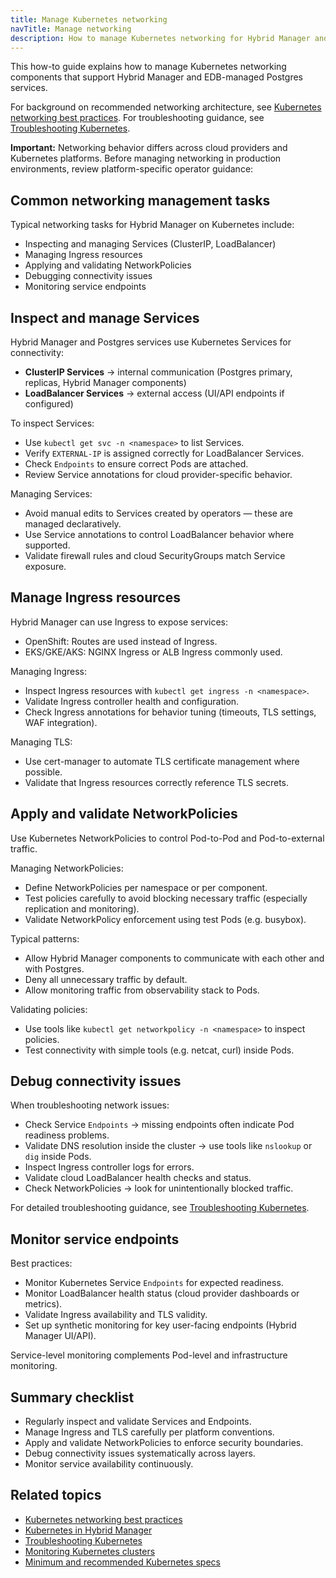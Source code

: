 ```yaml
---
title: Manage Kubernetes networking
navTitle: Manage networking
description: How to manage Kubernetes networking for Hybrid Manager and managed Postgres services.
---
```


This how-to guide explains how to manage Kubernetes networking components that support Hybrid Manager and EDB-managed Postgres services.

For background on recommended networking architecture, see [Kubernetes networking best practices](/portal/kubernetes/learn/explained/hybrid-manager/manage-kubernetes-networking).
For troubleshooting guidance, see [Troubleshooting Kubernetes](./troubleshooting-on-kubernetes).

**Important:** Networking behavior differs across cloud providers and Kubernetes platforms.
Before managing networking in production environments, review platform-specific operator guidance:

## Common networking management tasks

Typical networking tasks for Hybrid Manager on Kubernetes include:

-   Inspecting and managing Services (ClusterIP, LoadBalancer)
-   Managing Ingress resources
-   Applying and validating NetworkPolicies
-   Debugging connectivity issues
-   Monitoring service endpoints

## Inspect and manage Services

Hybrid Manager and Postgres services use Kubernetes Services for connectivity:

-   **ClusterIP Services** → internal communication (Postgres primary, replicas, Hybrid Manager components)
-   **LoadBalancer Services** → external access (UI/API endpoints if configured)

To inspect Services:

-   Use `kubectl get svc -n <namespace>` to list Services.
-   Verify `EXTERNAL-IP` is assigned correctly for LoadBalancer Services.
-   Check `Endpoints` to ensure correct Pods are attached.
-   Review Service annotations for cloud provider-specific behavior.

Managing Services:

-   Avoid manual edits to Services created by operators — these are managed declaratively.
-   Use Service annotations to control LoadBalancer behavior where supported.
-   Validate firewall rules and cloud SecurityGroups match Service exposure.

## Manage Ingress resources

Hybrid Manager can use Ingress to expose services:

-   OpenShift: Routes are used instead of Ingress.
-   EKS/GKE/AKS: NGINX Ingress or ALB Ingress commonly used.

Managing Ingress:

-   Inspect Ingress resources with `kubectl get ingress -n <namespace>`.
-   Validate Ingress controller health and configuration.
-   Check Ingress annotations for behavior tuning (timeouts, TLS settings, WAF integration).

Managing TLS:

-   Use cert-manager to automate TLS certificate management where possible.
-   Validate that Ingress resources correctly reference TLS secrets.

## Apply and validate NetworkPolicies

Use Kubernetes NetworkPolicies to control Pod-to-Pod and Pod-to-external traffic.

Managing NetworkPolicies:

-   Define NetworkPolicies per namespace or per component.
-   Test policies carefully to avoid blocking necessary traffic (especially replication and monitoring).
-   Validate NetworkPolicy enforcement using test Pods (e.g. busybox).

Typical patterns:

-   Allow Hybrid Manager components to communicate with each other and with Postgres.
-   Deny all unnecessary traffic by default.
-   Allow monitoring traffic from observability stack to Pods.

Validating policies:

-   Use tools like `kubectl get networkpolicy -n <namespace>` to inspect policies.
-   Test connectivity with simple tools (e.g. netcat, curl) inside Pods.

## Debug connectivity issues

When troubleshooting network issues:

-   Check Service `Endpoints` → missing endpoints often indicate Pod readiness problems.
-   Validate DNS resolution inside the cluster → use tools like `nslookup` or `dig` inside Pods.
-   Inspect Ingress controller logs for errors.
-   Validate cloud LoadBalancer health checks and status.
-   Check NetworkPolicies → look for unintentionally blocked traffic.

For detailed troubleshooting guidance, see [Troubleshooting Kubernetes](/portal/kubernetes/learn/how-to/troubleshooting-on-kubernetes).

## Monitor service endpoints

Best practices:

-   Monitor Kubernetes Service `Endpoints` for expected readiness.
-   Monitor LoadBalancer health status (cloud provider dashboards or metrics).
-   Validate Ingress availability and TLS validity.
-   Set up synthetic monitoring for key user-facing endpoints (Hybrid Manager UI/API).

Service-level monitoring complements Pod-level and infrastructure monitoring.

## Summary checklist

-   Regularly inspect and validate Services and Endpoints.
-   Manage Ingress and TLS carefully per platform conventions.
-   Apply and validate NetworkPolicies to enforce security boundaries.
-   Debug connectivity issues systematically across layers.
-   Monitor service availability continuously.

## Related topics

-   [Kubernetes networking best practices](/portal/kubernetes/learn/explained/hybrid-manager/manage-kubernetes-networking)
-   [Kubernetes in Hybrid Manager](/portal/kubernetes/learn/explained/hybrid-manager/k8s-in-hybrid-manager)
-   [Troubleshooting Kubernetes](./troubleshooting-on-kubernetes)
-   [Monitoring Kubernetes clusters](./monitor-kubernetes-cluster)
-   [Minimum and recommended Kubernetes specs](/edb-postgres-ai/hybrid-manager/install/kubernetes/recommended/)
